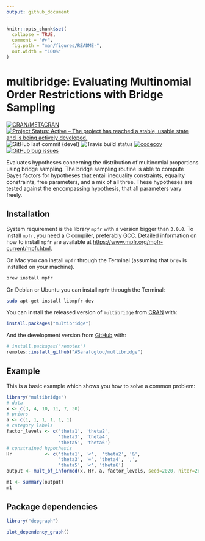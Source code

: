 ```yaml
---
output: github_document
---
```


<!-- README.md is generated from README.Rmd. Please edit that file -->

```r
knitr::opts_chunk$set(
  collapse = TRUE,
  comment = "#>",
  fig.path = "man/figures/README-",
  out.width = "100%"
)
```

# multibridge: Evaluating Multinomial Order Restrictions with Bridge Sampling

<!-- badges: start -->
[![CRAN/METACRAN](https://img.shields.io/cran/v/multibridge?label=CRAN&logo=r)](https://cran.r-project.org/web/packages/multibridge/index.html) [![Project Status: Active – The project has reached a stable, usable state and is being actively developed.](https://www.repostatus.org/badges/latest/active.svg)](https://www.repostatus.org/#active) ![GitHub last commit (devel)](https://img.shields.io/github/last-commit/ASarafoglou/multibridge/devel?label=Last commit&logo=github&logoColor=%23FFF) ![Travis build status](https://img.shields.io/travis/ASarafoglou/multibridge?label=Build&logo=travis-ci&logoColor=%23FFF) [![codecov](https://codecov.io/gh/ASarafoglou/multibridge/branch/master/graph/badge.svg)](https://codecov.io/gh/ASarafoglou/multibridge) [![GitHub bug issues](https://img.shields.io/github/issues/ASarafoglou/multibridge/bug?label=Bugs&logo=github&logoColor=%23FFF)](https://github.com/ASarafoglou/multibridge/issues?q=is%3Aopen+is%3Aissue+label%3Abug)
<!-- badges: end -->

Evaluates hypotheses concerning the distribution of multinomial proportions using bridge sampling.
The bridge sampling routine is able to compute Bayes factors for hypotheses that entail inequality constraints, equality constraints, free parameters, and a mix of all three.
These hypotheses are tested against the encompassing hypothesis, that all parameters vary freely.

## Installation

System requirement is the library `mpfr` with a version bigger than `3.0.0`.
To install `mpfr`, you need a C compiler, preferably GCC.
Detailed information on how to install `mpfr` are available at [https://www.mpfr.org/mpfr-current/mpfr.html](https://www.mpfr.org/mpfr-current/mpfr.html).

On Mac you can install `mpfr` through the Terminal (assuming that `brew` is installed
on your machine).

```bash
brew install mpfr
```

On Debian or Ubuntu you can install `mpfr` through the Terminal: 

```bash
sudo apt-get install libmpfr-dev
```

You can install the released version of `multibridge` from [CRAN](https://CRAN.R-project.org) with:

~~~r
install.packages("multibridge")
~~~

And the development version from [GitHub](https://github.com/) with:

~~~r
# install.packages("remotes")
remotes::install_github("ASarafoglou/multibridge")
~~~


## Example

This is a basic example which shows you how to solve a common problem:

```r
library("multibridge")
# data
x <- c(3, 4, 10, 11, 7, 30)
# priors
a <- c(1, 1, 1, 1, 1, 1)
# category labels
factor_levels <- c('theta1', 'theta2', 
                   'theta3', 'theta4', 
                   'theta5', 'theta6')
# constrained hypothesis
Hr            <- c('theta1', '<',  'theta2', '&', 
                   'theta3', '=', 'theta4', ',', 
                   'theta5', '<', 'theta6')
output <- mult_bf_informed(x, Hr, a, factor_levels, seed=2020, niter=2e3)

m1 <- summary(output)
m1
```


## Package dependencies

```r
library("depgraph")

plot_dependency_graph()
```
